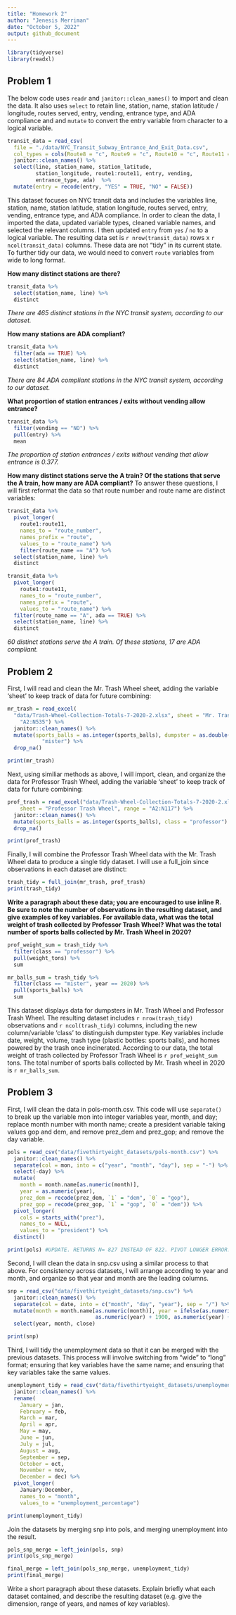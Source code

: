 ```yaml
---
title: "Homework 2"
author: "Jenesis Merriman"
date: "October 5, 2022"
output: github_document
---
```


```r
library(tidyverse)
library(readxl)
```

## Problem 1

The below code uses `readr` and `janitor::clean_names()` to import and clean the data. It also uses `select` to retain line, station, name, station latitude / longitude, routes served, entry, vending, entrance type, and ADA compliance and and `mutate` to convert the entry variable from character to a logical variable.

```r
transit_data = read_csv(
  file = "./data/NYC_Transit_Subway_Entrance_And_Exit_Data.csv",
  col_types = cols(Route8 = "c", Route9 = "c", Route10 = "c", Route11 = "c")) %>%
  janitor::clean_names() %>%
  select(line, station_name, station_latitude,
         station_longitude, route1:route11, entry, vending,
         entrance_type, ada)  %>%
  mutate(entry = recode(entry, "YES" = TRUE, "NO" = FALSE))
```

This dataset focuses on NYC transit data and includes the variables line, station, name, station latitude, station longitude, routes served, entry, vending, entrance type, and ADA compliance. In order to clean the data, I imported the data, updated variable types, cleaned variable names, and selected the relevant columns. I then updated `entry` from `yes` / `no` to a logical variable. The resulting data set is `r nrow(transit_data)` rows x `r ncol(transit_data)` columns. These data are not "tidy" in its current state. To further tidy our data, we would need to convert `route` variables from wide to long format.

**How many distinct stations are there?**

```r
transit_data %>% 
  select(station_name, line) %>% 
  distinct
```
*There are 465 distinct stations in the NYC transit system, according to our dataset.*

**How many stations are ADA compliant?**

```r
transit_data %>% 
  filter(ada == TRUE) %>% 
  select(station_name, line) %>% 
  distinct
```
*There are 84 ADA compliant stations in the NYC transit system, according to our dataset.*

**What proportion of station entrances / exits without vending allow entrance?**

```r
transit_data %>% 
  filter(vending == "NO") %>% 
  pull(entry) %>% 
  mean
```
*The proportion of station entrances / exits without vending that allow entrance is 0.377.*

**How many distinct stations serve the A train? Of the stations that serve the A train, how many are ADA compliant?** To answer these questions, I will first reformat the data so that route number and route name are distinct variables:

```r
transit_data %>%
  pivot_longer(
    route1:route11,
    names_to = "route_number", 
    names_prefix = "route",
    values_to = "route_name") %>%
    filter(route_name == "A") %>%
  select(station_name, line) %>% 
  distinct

transit_data %>%
  pivot_longer(
    route1:route11,
    names_to = "route_number", 
    names_prefix = "route",
    values_to = "route_name") %>%
  filter(route_name == "A", ada == TRUE) %>% 
  select(station_name, line) %>% 
  distinct
```
*60 distinct stations serve the A train. Of these stations, 17 are ADA compliant.*

## Problem 2

First, I will read and clean the Mr. Trash Wheel sheet, adding the variable 'sheet' to keep track of data for future combining:
```r
mr_trash = read_excel(
  "data/Trash-Wheel-Collection-Totals-7-2020-2.xlsx", sheet = "Mr. Trash Wheel", range = 
    "A2:N535") %>% 
  janitor::clean_names() %>%
  mutate(sports_balls = as.integer(sports_balls), dumpster = as.double(dumpster), class =
           "mister") %>%
  drop_na()

print(mr_trash)
```

Next, using similiar methods as above, I will import, clean, and organize the data for Professor Trash Wheel, adding the variable 'sheet' to keep track of data for future combining:
```r
prof_trash = read_excel("data/Trash-Wheel-Collection-Totals-7-2020-2.xlsx", 
    sheet = "Professor Trash Wheel", range = "A2:N117") %>% 
  janitor::clean_names() %>%
  mutate(sports_balls = as.integer(sports_balls), class = "professor") %>%
  drop_na()

print(prof_trash)
```

Finally, I will combine the Professor Trash Wheel data with the Mr. Trash Wheel data to produce a single tidy dataset. I will use a full_join since observations in each dataset are distinct:

```r
trash_tidy = full_join(mr_trash, prof_trash)
print(trash_tidy)
```

**Write a paragraph about these data; you are encouraged to use inline R. Be sure to note the number of observations in the resulting dataset, and give examples of key variables. For available data, what was the total weight of trash collected by Professor Trash Wheel? What was the total number of sports balls collected by Mr. Trash Wheel in 2020?**

```r
prof_weight_sum = trash_tidy %>% 
  filter(class == "professor") %>% 
  pull(weight_tons) %>% 
  sum

mr_balls_sum = trash_tidy %>% 
  filter(class == "mister", year == 2020) %>% 
  pull(sports_balls) %>% 
  sum
```

This dataset displays data for dumpsters in Mr. Trash Wheel and Professor Trash Wheel. The resulting dataset includes `r nrow(trash_tidy)` observations and `r ncol(trash_tidy)` columns, including the new column/variable 'class' to distinguish dumpster type. Key variables include date, weight, volume, trash type (plastic bottles: sports balls), and homes powered by the trash once incinerated. According to our data, the total weight of trash collected by Professor Trash Wheel is `r prof_weight_sum` tons. The total number of sports balls collected by Mr. Trash wheel in 2020 is `r mr_balls_sum`.

## Problem 3

First, I will clean the data in pols-month.csv. This code will use `separate()` to break up the variable mon into integer variables year, month, and day; replace month number with month name; create a president variable taking values gop and dem, and remove prez_dem and prez_gop; and remove the day variable.

```r
pols = read_csv("data/fivethirtyeight_datasets/pols-month.csv") %>%
  janitor::clean_names() %>%
  separate(col = mon, into = c("year", "month", "day"), sep = "-") %>%
  select(-day) %>%
  mutate(
    month = month.name[as.numeric(month)], 
    year = as.numeric(year),
    prez_dem = recode(prez_dem, `1` = "dem", `0` = "gop"), 
    prez_gop = recode(prez_gop, `1` = "gop", `0` = "dem")) %>%
  pivot_longer(
    cols = starts_with("prez"),
    names_to = NULL,
    values_to = "president") %>%
  distinct()

print(pols) #UPDATE. RETURNS N= 827 INSTEAD OF 822. PIVOT LONGER ERROR.
```

Second, I will clean the data in snp.csv using a similar process to that above. For consistency across datasets, I will arrange according to year and month, and organize so that year and month are the leading columns.

```r
snp = read_csv("data/fivethirtyeight_datasets/snp.csv") %>%
  janitor::clean_names() %>%
  separate(col = date, into = c("month", "day", "year"), sep = "/") %>%
  mutate(month = month.name[as.numeric(month)], year = ifelse(as.numeric(year) > 22,
                            as.numeric(year) + 1900, as.numeric(year) + 2000)) %>%
  select(year, month, close)

print(snp)
```

Third, I will tidy the unemployment data so that it can be merged with the previous datasets. This process will involve switching from “wide” to “long” format; ensuring that key variables have the same name; and ensuring that key variables take the same values.

```r
unemployment_tidy = read_csv("data/fivethirtyeight_datasets/unemployment.csv") %>%
  janitor::clean_names() %>%
  rename(
    January = jan,
    February = feb,
    March = mar,
    April = apr,
    May = may,
    June = jun,
    July = jul,
    August = aug,
    September = sep,
    October = oct,
    November = nov,
    December = dec) %>%
  pivot_longer(
    January:December,
    names_to = "month", 
    values_to = "unemployment_percentage")

print(unemployment_tidy)
```

Join the datasets by merging snp into pols, and merging unemployment into the result.

```r
pols_snp_merge = left_join(pols, snp)
print(pols_snp_merge)
```

```r
final_merge = left_join(pols_snp_merge, unemployment_tidy)
print(final_merge)
```

Write a short paragraph about these datasets. Explain briefly what each dataset contained, and describe the resulting dataset (e.g. give the dimension, range of years, and names of key variables).
